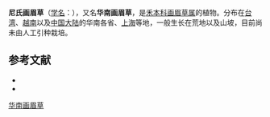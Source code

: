 {{Speciesbox
| name = 华南画眉草
| status = 
| status_system = 
| image =
| genus = Eragrostis
| species = nevinii
| authority = Hance
}}

'''尼氏画眉草'''（[[学名|学名]]：{{lang|la|'''''Eragrostis nevinii'''''}}），又名'''华南画眉草'''，是[[禾本科|禾本科]][[画眉草属|画眉草属]]的植物。分布在[[台湾|台湾]]、[[越南|越南]]以及[[中国大陆|中国大陆]]的华南各省、[[上海|上海]]等地，一般生长在荒地以及山坡，目前尚未由人工引种栽培。

== 参考文献 ==

* {{cite web| url =http://www.bioinfo.cn/db05/KmzwSpecies.php?action=view&id=9455| title =华南画眉草| work =《中国高等植物数据库全库》| publisher =中国科学院微生物研究所| author =昆明植物研究所| accessdate =2009-02-25| deadurl =yes| archiveurl =https://web.archive.org/web/20160305035555/http://www.bioinfo.cn/db05/KmzwSpecies.php?action=view&id=9455| archivedate =2016-03-05}}
* {{TaiBNET| zh=尼氏画眉草 | id=201512 | binomial=Eragrostis nevinii | authority=Hance, 1880 | var= | accessdate=2013-01-24}}
{{Taxonbar|from=Q10905572}}

[[Category:画眉草属|华南画眉草]]


{{植物小作品}}